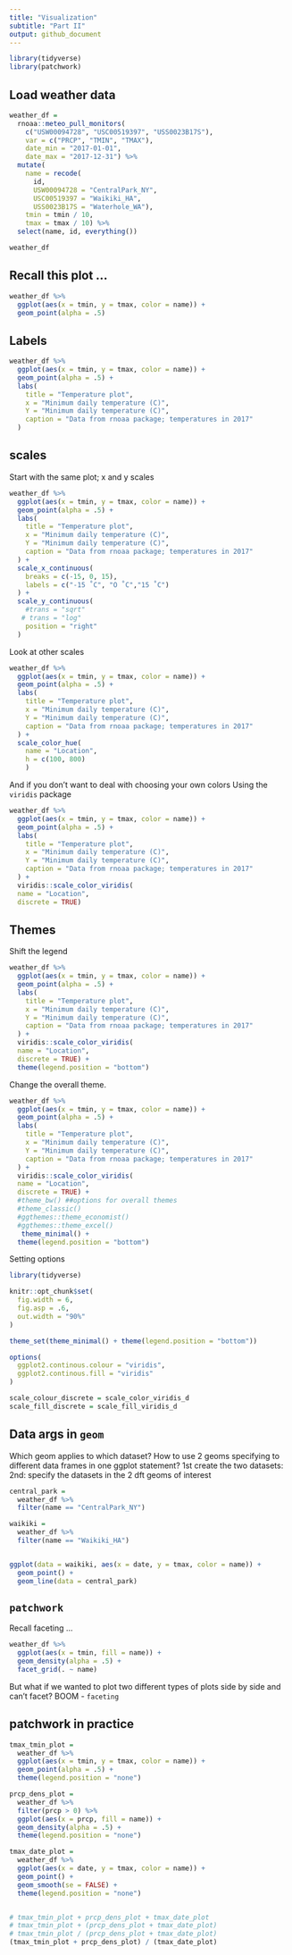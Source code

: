 ```yaml
---
title: "Visualization"
subtitle: "Part II"
output: github_document
---
```


```r
library(tidyverse)
library(patchwork)
```

## Load weather data
```r
weather_df = 
  rnoaa::meteo_pull_monitors(
    c("USW00094728", "USC00519397", "USS0023B17S"),
    var = c("PRCP", "TMIN", "TMAX"), 
    date_min = "2017-01-01",
    date_max = "2017-12-31") %>%
  mutate(
    name = recode(
      id, 
      USW00094728 = "CentralPark_NY", 
      USC00519397 = "Waikiki_HA",
      USS0023B17S = "Waterhole_WA"),
    tmin = tmin / 10,
    tmax = tmax / 10) %>%
  select(name, id, everything())

weather_df
```



## Recall this plot ... 

```r
weather_df %>% 
  ggplot(aes(x = tmin, y = tmax, color = name)) + 
  geom_point(alpha = .5)
```

## Labels

```r
weather_df %>% 
  ggplot(aes(x = tmin, y = tmax, color = name)) + 
  geom_point(alpha = .5) + 
  labs(
    title = "Temperature plot", 
    x = "Minimum daily temperature (C)",
    Y = "Minimum daily temperature (C)",
    caption = "Data from rnoaa package; temperatures in 2017"
  )
```

## scales

Start with the same plot; x and y scales
```r
weather_df %>% 
  ggplot(aes(x = tmin, y = tmax, color = name)) + 
  geom_point(alpha = .5) + 
  labs(
    title = "Temperature plot", 
    x = "Minimum daily temperature (C)",
    Y = "Minimum daily temperature (C)",
    caption = "Data from rnoaa package; temperatures in 2017"
  ) + 
  scale_x_continuous(
    breaks = c(-15, 0, 15), 
    labels = c("-15 ˚C", "O ˚C","15 ˚C")
  ) + 
  scale_y_continuous(
    #trans = "sqrt"
   # trans = "log"
    position = "right"
  )

```

Look at other scales
```r
weather_df %>% 
  ggplot(aes(x = tmin, y = tmax, color = name)) + 
  geom_point(alpha = .5) + 
  labs(
    title = "Temperature plot", 
    x = "Minimum daily temperature (C)",
    Y = "Minimum daily temperature (C)",
    caption = "Data from rnoaa package; temperatures in 2017"
  ) +
  scale_color_hue(
    name = "Location",
    h = c(100, 800)
    )
```


And if you don't want to deal with choosing your own colors
Using the `viridis` package
```r
weather_df %>% 
  ggplot(aes(x = tmin, y = tmax, color = name)) + 
  geom_point(alpha = .5) + 
  labs(
    title = "Temperature plot", 
    x = "Minimum daily temperature (C)",
    Y = "Minimum daily temperature (C)",
    caption = "Data from rnoaa package; temperatures in 2017"
  ) + 
  viridis::scale_color_viridis(
  name = "Location", 
  discrete = TRUE)
```


## Themes 
Shift the legend
```r
weather_df %>% 
  ggplot(aes(x = tmin, y = tmax, color = name)) + 
  geom_point(alpha = .5) + 
  labs(
    title = "Temperature plot", 
    x = "Minimum daily temperature (C)",
    Y = "Minimum daily temperature (C)",
    caption = "Data from rnoaa package; temperatures in 2017"
  ) + 
  viridis::scale_color_viridis(
  name = "Location", 
  discrete = TRUE) + 
  theme(legend.position = "bottom")
```


Change the overall theme. 
```r
weather_df %>% 
  ggplot(aes(x = tmin, y = tmax, color = name)) + 
  geom_point(alpha = .5) + 
  labs(
    title = "Temperature plot", 
    x = "Minimum daily temperature (C)",
    Y = "Minimum daily temperature (C)",
    caption = "Data from rnoaa package; temperatures in 2017"
  ) + 
  viridis::scale_color_viridis(
  name = "Location", 
  discrete = TRUE) + 
  #theme_bw() ##options for overall themes
  #theme_classic()
  #ggthemes::theme_economist()
  #ggthemes::theme_excel()
   theme_minimal() + 
  theme(legend.position = "bottom")

```


Setting options

```r
library(tidyverse)

knitr::opt_chunk$set(
  fig.width = 6,
  fig.asp = .6, 
  out.width = "90%"
)

theme_set(theme_minimal() + theme(legend.position = "bottom"))

options(
  ggplot2.continous.colour = "viridis",
  ggplot2.continous.fill = "viridis"
)

scale_colour_discrete = scale_color_viridis_d
scale_fill_discrete = scale_fill_viridis_d
```


## Data args in `geom`

Which geom applies to which dataset? 
How to use 2 geoms specifying to different data frames in one ggplot statement? 
1st create the two datasets: 
2nd: specify the datasets in the 2 dft geoms of interest
```r
central_park = 
  weather_df %>% 
  filter(name == "CentralPark_NY")

waikiki = 
  weather_df %>% 
  filter(name == "Waikiki_HA")


ggplot(data = waikiki, aes(x = date, y = tmax, color = name)) + 
  geom_point() + 
  geom_line(data = central_park)
```

## `patchwork`

Recall faceting ... 

```r
weather_df %>% 
  ggplot(aes(x = tmin, fill = name)) + 
  geom_density(alpha = .5) + 
  facet_grid(. ~ name)

```


But what if we wanted to plot two different types of plots side by side and can't facet? 
BOOM - `faceting`

## patchwork in practice
```r
tmax_tmin_plot = 
  weather_df %>% 
  ggplot(aes(x = tmin, y = tmax, color = name)) + 
  geom_point(alpha = .5) + 
  theme(legend.position = "none")

prcp_dens_plot = 
  weather_df %>% 
  filter(prcp > 0) %>% 
  ggplot(aes(x = prcp, fill = name)) +
  geom_density(alpha = .5) + 
  theme(legend.position = "none")

tmax_date_plot = 
  weather_df %>% 
  ggplot(aes(x = date, y = tmax, color = name)) + 
  geom_point() + 
  geom_smooth(se = FALSE) + 
  theme(legend.position = "none")


# tmax_tmin_plot + prcp_dens_plot + tmax_date_plot
# tmax_tmin_plot + (prcp_dens_plot + tmax_date_plot)
# tmax_tmin_plot / (prcp_dens_plot + tmax_date_plot)
(tmax_tmin_plot + prcp_dens_plot) / (tmax_date_plot)

```


